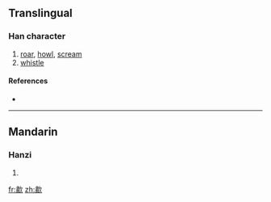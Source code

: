 ==Translingual==

===Han character===
{{Han char|rn=76|rad=欠|as=12|sn=16|four=|canj=中X弓人 (LXNO)}}

# [[roar]], [[howl]], [[scream]]
# [[whistle]]

====References====
* {{Han ref|kx=0572.150|dkj=16201|dj=0960.140|hdz=32153.010|uh=6B57|ud=27479}}

----

==Mandarin==

===Hanzi===
{{cmn-hanzi|pin=[[xiào]] ([[xiao4]])|wg=hsiao<sup>4</sup>}}

# {{defn|Mandarin|sort=欠12}}

[[fr:歗]]
[[zh:歗]]